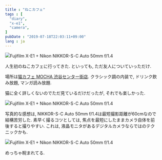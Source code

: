 ```yaml
---
title : "ねこカフェ"
tags : [
  "diary",
  "x-e1",
  "camera",
]
pubDate : "2019-07-18T22:03:11+09:00"
lang : ja
---
```


![Fujifilm X-E1 + Nikon NIKKOR-S･C Auto 50mm f/1.4](./_1.jpg)

人生初のねこカフェに行ってきた. といっても, ただ友人についていっただけ.

場所は[猫カフェ MOCHA 渋谷センター街店](http://catmocha.jp/shibuya/).
クラシック調の内装で, ドリンク飲み放題, マンガ読み放題.

猫に全く詳しくないのでただ見ているだけだったが, それでも楽しかった.

![Fujifilm X-E1 + Nikon NIKKOR-S･C Auto 50mm f/1.4](./_2.jpg)

写真的な感想は, NIKKOR-S･C Auto 50mm f/1.4は最短撮影距離が60cmなので結構苦労した.
素早く撮るコツとしては, 焦点を最短にしたままカメラ自体を前後すると撮りやすい.
これは, 液晶モニタがあるデジタルカメラならではのテクニックかも.   

![Fujifilm X-E1 + Nikon NIKKOR-S･C Auto 50mm f/1.4](./_3.jpg)

めっちゃ睨まれてる.
